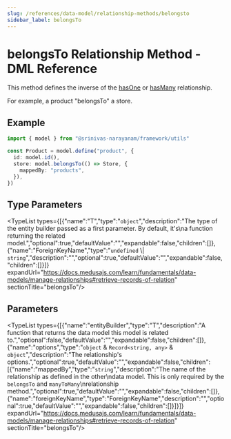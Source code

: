 ```yaml
---
slug: /references/data-model/relationship-methods/belongsto
sidebar_label: belongsTo
---
```



# belongsTo Relationship Method - DML Reference

This method defines the inverse of the [hasOne](../dml.Relationship_Methods.hasOne/page.mdx) or [hasMany](../dml.Relationship_Methods.hasMany/page.mdx) relationship.

For example, a product "belongsTo" a store.

## Example

```ts
import { model } from "@srinivas-narayanam/framework/utils"

const Product = model.define("product", {
  id: model.id(),
  store: model.belongsTo(() => Store, {
    mappedBy: "products",
  }),
})
```

## Type Parameters

<TypeList types={[{"name":"T","type":"`object`","description":"The type of the entity builder passed as a first parameter. By default, it's\na function returning the related model.","optional":true,"defaultValue":"","expandable":false,"children":[]},{"name":"ForeignKeyName","type":"`undefined` \\| `string`","description":"","optional":true,"defaultValue":"","expandable":false,"children":[]}]} expandUrl="https://docs.medusajs.com/learn/fundamentals/data-models/manage-relationships#retrieve-records-of-relation" sectionTitle="belongsTo"/>

## Parameters

<TypeList types={[{"name":"entityBuilder","type":"T","description":"A function that returns the data model this model is related to.","optional":false,"defaultValue":"","expandable":false,"children":[]},{"name":"options","type":"`object` & `Record<string, any>` & `object`","description":"The relationship's options.","optional":true,"defaultValue":"","expandable":false,"children":[{"name":"mappedBy","type":"`string`","description":"The name of the relationship as defined in the other\ndata model. This is only required by the `belongsTo` and `manyToMany`\nrelationship method.","optional":true,"defaultValue":"","expandable":false,"children":[]},{"name":"foreignKeyName","type":"ForeignKeyName","description":"","optional":true,"defaultValue":"","expandable":false,"children":[]}]}]} expandUrl="https://docs.medusajs.com/learn/fundamentals/data-models/manage-relationships#retrieve-records-of-relation" sectionTitle="belongsTo"/>
